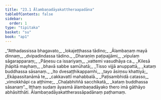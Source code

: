 ```yaml
---
title: "23.1 Ālambaṇadāyakattheraapadāna"
tableOfContents: false
sidebar:
  order: 1
type: "tipitaka"
basket: "su"
book: "ap1"
---
```



<DynamicBreadcrumb />

<Division number="1" book="ap1">

<Paragraph number="2899" type="verses" book="ap1">
_“Atthadassissa bhagavato,_  
_lokajeṭṭhassa tādino;_  
_Ālambaṇaṃ mayā dinnaṃ,_  
_dvipadindassa tādino._  

</Paragraph>

</Division>
<Division number="2" book="ap1">

<Paragraph number="2900" type="verses" book="ap1">
_Dharaṇiṃ paṭipajjāmi,_  
_vipulaṃ sāgarapparaṃ;_  
_Pāṇesu ca issariyaṃ,_  
_vattemi vasudhāya ca._  

</Paragraph>

</Division>
<Division number="3" book="ap1">

<Paragraph number="2901" type="verses" book="ap1">
_Kilesā jhāpitā mayhaṃ,_  
_bhavā sabbe samūhatā;_  
_Tisso vijjā anuppattā,_  
_kataṃ buddhassa sāsanaṃ._  

</Paragraph>

</Division>
<Division number="4" book="ap1">

<Paragraph number="2902" type="verses" book="ap1">
_Ito dvesaṭṭhikappamhi,_  
_tayo āsiṃsu khattiyā;_  
_Ekāpassitanāmā te,_  
_cakkavattī mahabbalā._  

</Paragraph>

</Division>
<Division number="5" book="ap1">

<Paragraph number="2903" type="verses" book="ap1">
_Paṭisambhidā catasso,_  
_vimokkhāpi ca aṭṭhime;_  
_Chaḷabhiññā sacchikatā,_  
_kataṃ buddhassa sāsanaṃ”._  

</Paragraph>

<Paragraph number="2904" book="ap1">
Itthaṃ sudaṃ āyasmā ālambaṇadāyako thero imā gāthāyo abhāsitthāti.

</Paragraph>
</Division>

<Paragraph number="2905" type="center" book="ap1">
Ālambaṇadāyakattherassāpadānaṃ paṭhamaṃ.
</Paragraph>